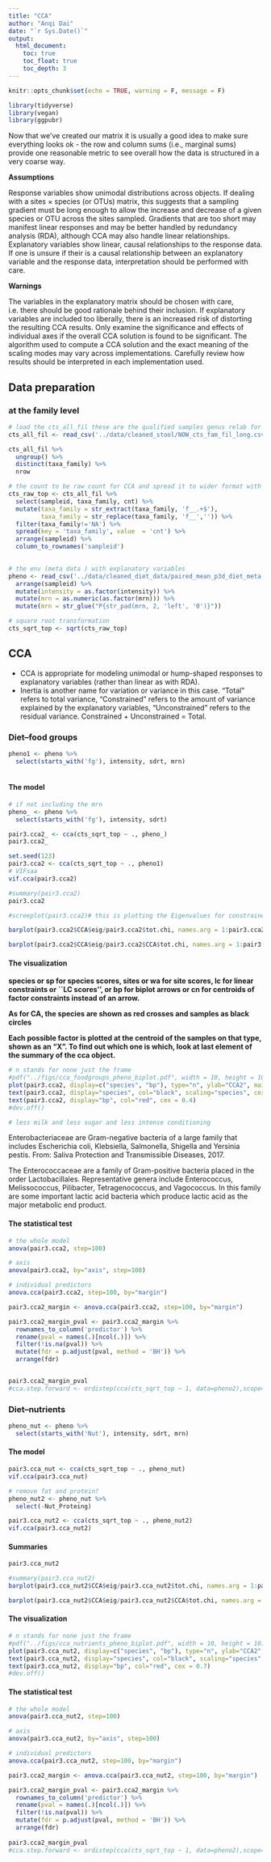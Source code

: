 ```yaml
---
title: "CCA" 
author: "Anqi Dai"
date: "`r Sys.Date()`"
output: 
  html_document:
    toc: true 
    toc_float: true
    toc_depth: 3
---
```

 
```r
knitr::opts_chunk$set(echo = TRUE, warning = F, message = F)
```

```r
library(tidyverse)
library(vegan)
library(ggpubr)
```


Now that we’ve created our matrix it is usually a good idea to make sure everything looks ok - the row and column sums (i.e., marginal sums) provide one reasonable metric to see overall how the data is structured in a very coarse way.

**Assumptions**

Response variables show unimodal distributions across objects. If dealing with a sites × species (or OTUs) matrix, this suggests that a sampling gradient must be long enough to allow the increase and decrease of a given species or OTU across the sites sampled. Gradients that are too short may manifest linear responses and may be better handled by redundancy analysis (RDA), although CCA may also handle linear relationships.
Explanatory variables show linear, causal relationships to the response data. If one is unsure if their is a causal relationship between an explanatory variable and the response data, interpretation should be performed with care.

**Warnings**

The variables in the explanatory matrix should be chosen with care, i.e. there should be good rationale behind their inclusion. If explanatory variables are included too liberally, there is an increased risk of distorting the resulting CCA results.
Only examine the significance and effects of individual axes if the overall CCA solution is found to be significant.
The algorithm used to compute a CCA solution and the exact meaning of the scaling modes may vary across implementations. Carefully review how results should be interpreted in each implementation used.

## Data preparation 

### at the family level 

```r
# load the cts_all_fil these are the qualified samples genus relab for the genus that have relab > 0.001 in >= 10% of samples
cts_all_fil <- read_csv('../data/cleaned_stool/NOW_cts_fam_fil_long.csv')

cts_all_fil %>% 
  ungroup() %>% 
  distinct(taxa_family) %>% 
  nrow

# the count to be raw count for CCA and spread it to wider format with sampleid as the rownames 
cts_raw_top <- cts_all_fil %>% 
  select(sampleid, taxa_family, cnt) %>% 
  mutate(taxa_family = str_extract(taxa_family, 'f__.+$'),
         taxa_family = str_replace(taxa_family, 'f__','')) %>% 
  filter(taxa_family!='NA') %>% 
  spread(key = 'taxa_family', value  = 'cnt') %>% 
  arrange(sampleid) %>% 
  column_to_rownames('sampleid') 
  
```

```r
# the env (meta data ) with explanatory variables
pheno <- read_csv('../data/cleaned_diet_data/paired_mean_p3d_diet_meta.csv') %>% 
  arrange(sampleid) %>% 
  mutate(intensity = as.factor(intensity)) %>% 
  mutate(mrn = as.numeric(as.factor(mrn))) %>% 
  mutate(mrn = str_glue("P{str_pad(mrn, 2, 'left', '0')}"))
```

```r
# square root transformation
cts_sqrt_top <- sqrt(cts_raw_top) 
```


## CCA

- CCA is appropriate for modeling unimodal or hump-shaped responses to explanatory variables (rather than linear as with RDA).
- Inertia is another name for variation or variance in this case. “Total” refers to total variance, “Constrained” refers to the amount of variance explained by the explanatory variables, “Unconstrained” refers to the residual variance. Constrained + Unconstrained = Total. 

### Diet--food groups

```r

pheno1 <- pheno %>% 
  select(starts_with('fg'), intensity, sdrt, mrn)
  
```

#### The model

```r
# if not including the mrn
pheno_ <- pheno %>% 
  select(starts_with('fg'), intensity, sdrt)

pair3.cca2_ <- cca(cts_sqrt_top ~ ., pheno_) 
pair3.cca2_
```


```r
set.seed(123)
pair3.cca2 <- cca(cts_sqrt_top ~ ., pheno1) 
# VIFsaa
vif.cca(pair3.cca2)
```
```r
#summary(pair3.cca2) 
pair3.cca2
```


```r
#screeplot(pair3.cca2)# this is plotting the Eigenvalues for constrained axes

barplot(pair3.cca2$CCA$eig/pair3.cca2$tot.chi, names.arg = 1:pair3.cca2$CCA$rank, cex.names = 0.8, ylab="variance explained of total variation", xlab="CCA axis")

barplot(pair3.cca2$CCA$eig/pair3.cca2$CCA$tot.chi, names.arg = 1:pair3.cca2$CCA$rank, cex.names = 0.8, ylab="variance explained of total constrained variation", xlab="CCA axis")

```

#### The visualization

**species or sp for species scores, sites or wa for site scores, lc for linear constraints or ``LC scores'', or bp for biplot arrows or cn for centroids of factor constraints instead of an arrow.**

**As for CA, the species are shown as red crosses and samples as black circles**

**Each possible factor is plotted at the centroid of the samples on that type, shown as an "X". To find out which one is which, look at last element of the summary of the cca object.**

```r
# n stands for none just the frame
#pdf("../figs/cca_foodgroups_pheno_biplot.pdf", width = 10, height = 10) 
plot(pair3.cca2, display=c("species", "bp"), type="n", ylab="CCA2", main="Species", scaling="species")
text(pair3.cca2, display="species", col="black", scaling="species", cex = 0.5 )
text(pair3.cca2, display="bp", col="red", cex = 0.4)
#dev.off() 

# less milk and less sugar and less intense conditioning
```


Enterobacteriaceae are Gram-negative bacteria of a large family that includes Escherichia coli, Klebsiella, Salmonella, Shigella and Yersinia pestis. From: Saliva Protection and Transmissible Diseases, 2017.


The Enterococcaceae are a family of Gram-positive bacteria placed in the order Lactobacillales. Representative genera include Enterococcus, Melissococcus, Pilibacter, Tetragenococcus, and Vagococcus. In this family are some important lactic acid bacteria which produce lactic acid as the major metabolic end product.


#### The statistical test

```r
# the whole model
anova(pair3.cca2, step=100) 

# axis
anova(pair3.cca2, by="axis", step=100) 

# individual predictors
anova.cca(pair3.cca2, step=100, by="margin")

pair3.cca2_margin <- anova.cca(pair3.cca2, step=100, by="margin")

pair3.cca2_margin_pval <- pair3.cca2_margin %>% 
  rownames_to_column('predictor') %>% 
  rename(pval = names(.)[ncol(.)]) %>% 
  filter(!is.na(pval)) %>% 
  mutate(fdr = p.adjust(pval, method = 'BH')) %>% 
  arrange(fdr)


pair3.cca2_margin_pval
#cca.step.forward <- ordistep(cca(cts_sqrt_top ~ 1, data=pheno2),scope=formula(pair3.cca2), direction="forward",pstep=1000) # remove legume_total
```

### Diet--nutrients 

```r

pheno_nut <- pheno %>% 
  select(starts_with('Nut'), intensity, sdrt, mrn)

```

#### The model

```r
pair3.cca_nut <- cca(cts_sqrt_top ~ ., pheno_nut) 
vif.cca(pair3.cca_nut)

# remove fat and protein?
pheno_nut2 <- pheno_nut %>% 
  select(-Nut_Proteing)

pair3.cca_nut2 <- cca(cts_sqrt_top ~ ., pheno_nut2) 
vif.cca(pair3.cca_nut2)
```

#### Summaries

```r
pair3.cca_nut2

#summary(pair3.cca_nut2)
barplot(pair3.cca_nut2$CCA$eig/pair3.cca_nut2$tot.chi, names.arg = 1:pair3.cca_nut2$CCA$rank, cex.names = 0.8, ylab="variance explained of total variation", xlab="CCA axis")

barplot(pair3.cca_nut2$CCA$eig/pair3.cca_nut2$CCA$tot.chi, names.arg = 1:pair3.cca_nut2$CCA$rank, cex.names = 0.8, ylab="variance explained of total constrained variation", xlab="CCA axis")

```


#### The visualization

```r
# n stands for none just the frame
#pdf("../figs/cca_nutrients_pheno_biplot.pdf", width = 10, height = 10) 
plot(pair3.cca_nut2, display=c("species", "bp"), type="n", ylab="CCA2", main="Species", scaling="species")
text(pair3.cca_nut2, display="species", col="black", scaling="species", cex = 0.5 )
text(pair3.cca_nut2, display="bp", col="red", cex = 0.7)
#dev.off()
```

#### The statistical test

```r
# the whole model
anova(pair3.cca_nut2, step=100) 

# axis
anova(pair3.cca_nut2, by="axis", step=100) 

# individual predictors
anova.cca(pair3.cca_nut2, step=100, by="margin")

pair3.cca2_margin <- anova.cca(pair3.cca_nut2, step=100, by="margin")

pair3.cca2_margin_pval <- pair3.cca2_margin %>% 
  rownames_to_column('predictor') %>% 
  rename(pval = names(.)[ncol(.)]) %>% 
  filter(!is.na(pval)) %>% 
  mutate(fdr = p.adjust(pval, method = 'BH')) %>% 
  arrange(fdr)    
 
pair3.cca2_margin_pval
#cca.step.forward <- ordistep(cca(cts_sqrt_top ~ 1, data=pheno2),scope=formula(pair3.cca2), direction="forward",pstep=1000) # remove legume_total
```
